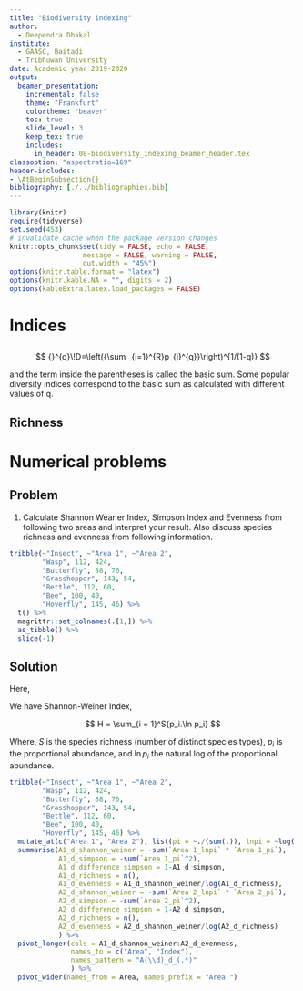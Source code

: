```yaml
---
title: "Biodiversity indexing"
author:   
  - Deependra Dhakal 
institute:   
  - GAASC, Baitadi
  - Tribhuwan University 
date: Academic year 2019-2020 
output:   
  beamer_presentation:  
    incremental: false  
    theme: "Frankfurt"  
    colortheme: "beaver"
    toc: true   
    slide_level: 3
    keep_tex: true
    includes:
      in_header: 08-biodiversity_indexing_beamer_header.tex
classoption: "aspectratio=169"
header-includes: 
- \AtBeginSubsection{}
bibliography: [./../bibliographies.bib]
---
```


```r
library(knitr)
require(tidyverse)
set.seed(453)
# invalidate cache when the package version changes
knitr::opts_chunk$set(tidy = FALSE, echo = FALSE, 
                  message = FALSE, warning = FALSE,
                  out.width = "45%")
options(knitr.table.format = "latex")
options(knitr.kable.NA = "", digits = 2)
options(kableExtra.latex.load_packages = FALSE)
```

# Indices

## 

$$
{}^{q}\!D=\left({\sum _{i=1}^{R}p_{i}^{q}}\right)^{1/(1-q)}
$$

and the term inside the parentheses is called the basic sum. Some popular diversity indices correspond to the basic sum as calculated with different values of q.

## Richness

# Numerical problems

## Problem

1. Calculate Shannon Weaner Index, Simpson Index and Evenness from following two areas and interpret your result. Also discuss species richness and evenness from following information.

```r
tribble(~"Insect", ~"Area 1", ~"Area 2", 
        "Wasp", 112, 424,
        "Butterfly", 88, 76, 
        "Grasshopper", 143, 54, 
        "Bettle", 112, 60, 
        "Bee", 100, 40, 
        "Hoverfly", 145, 46) %>% 
  t() %>% 
  magrittr::set_colnames(.[1,]) %>% 
  as_tibble() %>% 
  slice(-1)
```

## Solution

Here, 

We have Shannon-Weiner Index,

$$ 
H = \sum_{i = 1}^S{p_i.\ln p_i}
$$

Where, $S$ is the species richness (number of distinct species types), $p_i$ is the proportional abundance, and $\ln p_i$ the natural log of the proportional abundance.

```r
tribble(~"Insect", ~"Area 1", ~"Area 2", 
        "Wasp", 112, 424,
        "Butterfly", 88, 76, 
        "Grasshopper", 143, 54, 
        "Bettle", 112, 60, 
        "Bee", 100, 40, 
        "Hoverfly", 145, 46) %>% 
  mutate_at(c("Area 1", "Area 2"), list(pi = ~./(sum(.)), lnpi = ~log(./(sum(.))))) %>% 
  summarise(A1_d_shannon_weiner = -sum(`Area 1_lnpi` * `Area 1_pi`), 
            A1_d_simpson = -sum(`Area 1_pi`^2), 
            A1_d_difference_simpson = 1-A1_d_simpson,
            A1_d_richness = n(),
            A1_d_evenness = A1_d_shannon_weiner/log(A1_d_richness),
            A2_d_shannon_weiner = -sum(`Area 2_lnpi` * `Area 2_pi`), 
            A2_d_simpson = -sum(`Area 2_pi`^2), 
            A2_d_difference_simpson = 1-A2_d_simpson, 
            A2_d_richness = n(),
            A2_d_evenness = A2_d_shannon_weiner/log(A2_d_richness)
            ) %>% 
  pivot_longer(cols = A1_d_shannon_weiner:A2_d_evenness, 
               names_to = c("Area", "Index"), 
               names_pattern = "A(\\d)_d_(.*)"
               ) %>% 
  pivot_wider(names_from = Area, names_prefix = "Area ")
```


